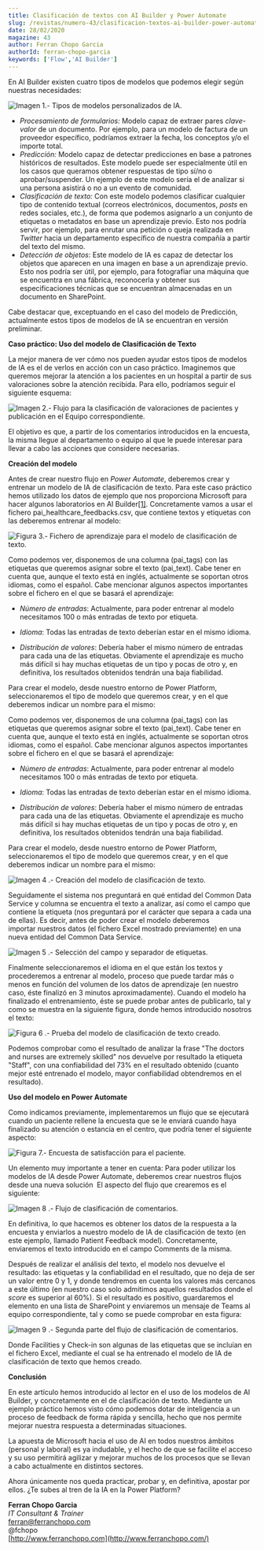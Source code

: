 ```yaml
---
title: Clasificación de textos con AI Builder y Power Automate
slug: /revistas/numero-43/clasificacion-textos-ai-builder-power-automate
date: 28/02/2020
magazine: 43
author: Ferran Chopo Garcia
authorId: ferran-chopo-garcia
keywords: ['Flow','AI Builder']
---
```






​En AI Builder existen cuatro tipos de modelos que podemos elegir según nuestras necesidades:

![Imagen 1.- Tipos de modelos personalizados de IA.](../../../images/numero43/clasificacion-textos-ai-builder-power-automate/image1.png)

- *Procesamiento de formularios:* Modelo capaz de extraer pares *clave-valor* de un documento. Por ejemplo, para un modelo de factura de un proveedor específico, podríamos extraer la fecha, los conceptos y/o el importe total.
- *Predicción:* Modelo capaz de detectar predicciones en base a patrones históricos de resultados. Este modelo puede ser especialmente útil en los casos que queramos obtener respuestas de tipo sí/no o aprobar/suspender. Un ejemplo de este modelo sería el de analizar si una persona asistirá o no a un evento de comunidad.
- *Clasificación de texto:* Con este modelo podemos clasificar cualquier tipo de contenido textual (correos electrónicos, documentos, *posts* en redes sociales, etc.), de forma que podemos asignarlo a un conjunto de etiquetas o metadatos en base un aprendizaje previo. Esto nos podría servir, por ejemplo, para enrutar una petición o queja realizada en *Twitter* hacia un departamento específico de nuestra compañía a partir del texto del mismo.
- *Detección de objetos*: Este modelo de IA es capaz de detectar los objetos que aparecen en una imagen en base a un aprendizaje previo. Esto nos podría ser útil, por ejemplo, para fotografiar una máquina que se encuentra en una fábrica, reconocerla y obtener sus especificaciones técnicas que se encuentran almacenadas en un documento en SharePoint.


Cabe destacar que, exceptuando en el caso del modelo de Predicción, actualmente estos tipos de modelos de IA se encuentran en versión preliminar.

**Caso práctico: Uso del modelo de Clasificación de Texto**

La mejor manera de ver cómo nos pueden ayudar estos tipos de modelos de IA es el de verlos en acción con un caso práctico. Imaginemos que queremos mejorar la atención a los pacientes en un hospital a partir de sus valoraciones sobre la atención recibida. Para ello, podríamos seguir el siguiente esquema:

![Imagen 2.- Flujo para la clasificación de valoraciones de pacientes y publicación en el Equipo correspondiente.](../../../images/numero43/clasificacion-textos-ai-builder-power-automate/image2.png)

El objetivo es que, a partir de los comentarios introducidos en la encuesta, la misma llegue al departamento o equipo al que le puede interesar para llevar a cabo las acciones que considere necesarias.

**Creación del modelo**

Antes de crear nuestro flujo en *Power Automate*, deberemos crear y entrenar un modelo de IA de clasificación de texto. Para este caso práctico hemos utilizado los datos de ejemplo que nos proporciona Microsoft para hacer algunos laboratorios en AI Builder[\[1\]](file:///C:/CompartiMOSS/43-202-03/Ferr%C3%A1n%20Chopo/Ferran%20Chopo%20-%20AI%20Builder.docx#_ftn1). Concretamente vamos a usar el fichero pai\_healthcare\_feedbacks.csv, que contiene textos y etiquetas con las deberemos entrenar al modelo:

![Figura 3.- Fichero de aprendizaje para el modelo de clasificación de texto.](../../../images/numero43/clasificacion-textos-ai-builder-power-automate/image3.png)

Como podemos ver, disponemos de una columna (pai\_tags) con las etiquetas que queremos asignar sobre el texto (pai\_text). Cabe tener en cuenta que, aunque el texto está en inglés, actualmente se soportan otros idiomas, como el español. Cabe mencionar algunos aspectos importantes sobre el fichero en el que se basará el aprendizaje:

- *Número de entradas*: Actualmente, para poder entrenar al modelo necesitamos 100 o más entradas de texto por etiqueta.


- *Idioma*: Todas las entradas de texto deberían estar en el mismo idioma.
- *Distribución de valores*: Debería haber el mismo número de entradas para cada una de las etiquetas. Obviamente el aprendizaje es mucho más difícil si hay muchas etiquetas de un tipo y pocas de otro y, en definitiva, los resultados obtenidos tendrán una baja fiabilidad.


Para crear el modelo, desde nuestro entorno de Power Platform, seleccionaremos el tipo de modelo que queremos crear, y en el que deberemos indicar un nombre para el mismo:

Como podemos ver, disponemos de una columna (pai\_tags) con las etiquetas que queremos asignar sobre el texto (pai\_text). Cabe tener en cuenta que, aunque el texto está en inglés, actualmente se soportan otros idiomas, como el español. Cabe mencionar algunos aspectos importantes sobre el fichero en el que se basará el aprendizaje:

- *Número de entradas*: Actualmente, para poder entrenar al modelo necesitamos 100 o más entradas de texto por etiqueta.




- *Idioma*: Todas las entradas de texto deberían estar en el mismo idioma.
- *Distribución de valores*: Debería haber el mismo número de entradas para cada una de las etiquetas. Obviamente el aprendizaje es mucho más difícil si hay muchas etiquetas de un tipo y pocas de otro y, en definitiva, los resultados obtenidos tendrán una baja fiabilidad.


Para crear el modelo, desde nuestro entorno de Power Platform, seleccionaremos el tipo de modelo que queremos crear, y en el que deberemos indicar un nombre para el mismo:

![Imagen 4 .- Creación del modelo de clasificación de texto.](../../../images/numero43/clasificacion-textos-ai-builder-power-automate/image4.png)

Seguidamente el sistema nos preguntará en qué entidad del Common Data Service y columna se encuentra el texto a analizar, así como el campo que contiene la etiqueta (nos preguntará por el carácter que separa a cada una de ellas). Es decir, antes de poder crear el modelo deberemos importar nuestros datos (el fichero Excel mostrado previamente) en una nueva entidad del Common Data Service.

![Imagen 5 .- Selección del campo y separador de etiquetas.](../../../images/numero43/clasificacion-textos-ai-builder-power-automate/image5.png)

Finalmente seleccionaremos el idioma en el que están los textos y procederemos a entrenar al modelo, proceso que puede tardar más o menos en función del volumen de los datos de aprendizaje (en nuestro caso, éste finalizó en 3 minutos aproximadamente). Cuando el modelo ha finalizado el entrenamiento, éste se puede probar antes de publicarlo, tal y como se muestra en la siguiente figura, donde hemos introducido nosotros el texto:

![Figura 6 .- Prueba del modelo de clasificación de texto creado.](../../../images/numero43/clasificacion-textos-ai-builder-power-automate/image6.png)

Podemos comprobar como el resultado de analizar la frase "The doctors and nurses are extremely skilled" nos devuelve por resultado la etiqueta "Staff", con una confiabilidad del 73% en el resultado obtenido (cuanto mejor esté entrenado el modelo, mayor confiabilidad obtendremos en el resultado).

**Uso del modelo en Power Automate**

Como indicamos previamente, implementaremos un flujo que se ejecutará cuando un paciente rellene la encuesta que se le enviará cuando haya finalizado su atención o estancia en el centro, que podría tener el siguiente aspecto:

![Figura 7.- Encuesta de satisfacción para el paciente.](../../../images/numero43/clasificacion-textos-ai-builder-power-automate/image7.png)

Un elemento muy importante a tener en cuenta: Para poder utilizar los modelos de IA desde Power Automate, deberemos crear nuestros flujos desde una nueva solución  El aspecto del flujo que crearemos es el siguiente:

![Imagen 8 .- Flujo de clasificación de comentarios.](../../../images/numero43/clasificacion-textos-ai-builder-power-automate/image8.png)

En definitiva, lo que hacemos es obtener los datos de la respuesta a la encuesta y enviarlos a nuestro modelo de IA de clasificación de texto (en este ejemplo, llamado Patient Feedback model). Concretamente, enviaremos el texto introducido en el campo Comments de la misma.

Después de realizar el análisis del texto, el modelo nos devuelve el resultado: las etiquetas y la confiabilidad en el resultado, que no deja de ser un valor entre 0 y 1, y donde tendremos en cuenta los valores más cercanos a este último (en nuestro caso solo admitimos aquellos resultados donde el *score* es superior al 60%). Si el resultado es positivo, guardaremos el elemento en una lista de SharePoint y enviaremos un mensaje de Teams al equipo correspondiente, tal y como se puede comprobar en esta figura:

![Imagen 9 .- Segunda parte del flujo de clasificación de comentarios.](../../../images/numero43/clasificacion-textos-ai-builder-power-automate/image9.png)

Donde Facilities y Check-in son algunas de las etiquetas que se incluían en el fichero Excel, mediante el cual se ha entrenado el modelo de IA de clasificación de texto que hemos creado.

**Conclusión**

En este artículo hemos introducido al lector en el uso de los modelos de AI Builder, y concretamente en el de clasificación de texto. Mediante un ejemplo práctico hemos visto cómo podemos dotar de inteligencia a un proceso de feedback de forma rápida y sencilla, hecho que nos permite mejorar nuestra respuesta a determinadas situaciones.

La apuesta de Microsoft hacia el uso de AI en todos nuestros ámbitos (personal y laboral) es ya indudable, y el hecho de que se facilite el acceso y su uso permitirá agilizar y mejorar muchos de los procesos que se llevan a cabo actualmente en distintos sectores.

Ahora únicamente nos queda practicar, probar y, en definitiva, apostar por ellos. ¿Te subes al tren de la IA en la Power Platform?



**Ferran Chopo Garcia** <br />
*IT Consultant & Trainer* <br />
[ferran@ferranchopo.com](mailto:ferran@ferranchopo.com) <br />
@fchopo <br />
[http://www.ferranchopo.com](http://www.ferranchopo.com/)